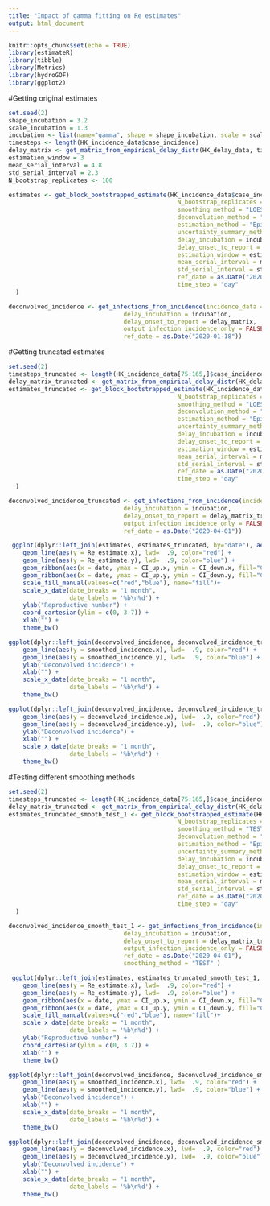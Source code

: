 ```yaml
---
title: "Impact of gamma fitting on Re estimates"
output: html_document
---
```


```r
knitr::opts_chunk$set(echo = TRUE)
library(estimateR)
library(tibble)
library(Metrics)
library(hydroGOF)
library(ggplot2)
```

#Getting original estimates

```r
set.seed(2)
shape_incubation = 3.2 
scale_incubation = 1.3
incubation <- list(name="gamma", shape = shape_incubation, scale = scale_incubation)
timesteps <- length(HK_incidence_data$case_incidence)
delay_matrix <- get_matrix_from_empirical_delay_distr(HK_delay_data, timesteps, fit_gamma_distrib = FALSE, ref_date = as.Date("2020-01-18"))
estimation_window = 3
mean_serial_interval = 4.8
std_serial_interval = 2.3
N_bootstrap_replicates <- 100

estimates <- get_block_bootstrapped_estimate(HK_incidence_data$case_incidence,
                                               N_bootstrap_replicates = N_bootstrap_replicates,
                                               smoothing_method = "LOESS",
                                               deconvolution_method = "Richardson-Lucy delay distribution",
                                               estimation_method = "EpiEstim sliding window",
                                               uncertainty_summary_method = "original estimate - CI from bootstrap estimates",
                                               delay_incubation = incubation,
                                               delay_onset_to_report = delay_matrix,
                                               estimation_window = estimation_window,
                                               mean_serial_interval = mean_serial_interval,
                                               std_serial_interval = std_serial_interval,
                                               ref_date = as.Date("2020-01-18"),
                                               time_step = "day"
  )

deconvolved_incidence <- get_infections_from_incidence(incidence_data = HK_incidence_data$case_incidence,
                                delay_incubation = incubation,
                                delay_onset_to_report = delay_matrix,
                                output_infection_incidence_only = FALSE,
                                ref_date = as.Date("2020-01-18")) 
```

#Getting truncated estimates
```r
set.seed(2)
timesteps_truncated <- length(HK_incidence_data[75:165,]$case_incidence)
delay_matrix_truncated <- get_matrix_from_empirical_delay_distr(HK_delay_data[779:901,], timesteps_truncated, fit_gamma_distrib = FALSE, ref_date = as.Date("2020-04-01"))#only taking the delay data for april-june
estimates_truncated <- get_block_bootstrapped_estimate(HK_incidence_data[75:165,]$case_incidence, #only taking the incidence data for april-june
                                               N_bootstrap_replicates = N_bootstrap_replicates,
                                               smoothing_method = "LOESS",
                                               deconvolution_method = "Richardson-Lucy delay distribution",
                                               estimation_method = "EpiEstim sliding window",
                                               uncertainty_summary_method = "original estimate - CI from bootstrap estimates",
                                               delay_incubation = incubation,
                                               delay_onset_to_report = delay_matrix_truncated,
                                               estimation_window = estimation_window,
                                               mean_serial_interval = mean_serial_interval,
                                               std_serial_interval = std_serial_interval,
                                               ref_date = as.Date("2020-04-01"),
                                               time_step = "day"
  )

deconvolved_incidence_truncated <- get_infections_from_incidence(incidence_data = HK_incidence_data[75:165,]$case_incidence,
                                delay_incubation = incubation,
                                delay_onset_to_report = delay_matrix_truncated,
                                output_infection_incidence_only = FALSE,
                                ref_date = as.Date("2020-04-01")) 
```

```r
 ggplot(dplyr::left_join(estimates, estimates_truncated, by="date"), aes(x = date)) +
    geom_line(aes(y = Re_estimate.x), lwd=  .9, color="red") +
    geom_line(aes(y = Re_estimate.y), lwd=  .9, color="blue") +
    geom_ribbon(aes(x = date, ymax = CI_up.x, ymin = CI_down.x, fill="CI Re"), alpha = 0.15, colour = NA) +
    geom_ribbon(aes(x = date, ymax = CI_up.y, ymin = CI_down.y, fill="CI Re truncated"), alpha = 0.15, colour = NA) +
    scale_fill_manual(values=c("red","blue"), name="fill")+
    scale_x_date(date_breaks = "1 month", 
                 date_labels = '%b\n%d') +
    ylab("Reproductive number") +
    coord_cartesian(ylim = c(0, 3.7)) +
    xlab("") +
    theme_bw()

ggplot(dplyr::left_join(deconvolved_incidence, deconvolved_incidence_truncated, by="date"), aes(x = date)) +
    geom_line(aes(y = smoothed_incidence.x), lwd=  .9, color="red") +
    geom_line(aes(y = smoothed_incidence.y), lwd=  .9, color="blue") +
    ylab("Deconvolved incidence") +
    xlab("") +
    scale_x_date(date_breaks = "1 month", 
                 date_labels = '%b\n%d') +
    theme_bw()

ggplot(dplyr::left_join(deconvolved_incidence, deconvolved_incidence_truncated, by="date"), aes(x = date)) +
    geom_line(aes(y = deconvolved_incidence.x), lwd=  .9, color="red") +
    geom_line(aes(y = deconvolved_incidence.y), lwd=  .9, color="blue") +
    ylab("Deconvolved incidence") +
    xlab("") +
    scale_x_date(date_breaks = "1 month", 
                 date_labels = '%b\n%d') +
    theme_bw()

```
#Testing different smoothing methods

```r
set.seed(2)
timesteps_truncated <- length(HK_incidence_data[75:165,]$case_incidence)
delay_matrix_truncated <- get_matrix_from_empirical_delay_distr(HK_delay_data[779:901,], timesteps_truncated, fit_gamma_distrib = TRUE, ref_date = as.Date("2020-04-01"))#only taking the delay data for april-june
estimates_truncated_smooth_test_1 <- get_block_bootstrapped_estimate(HK_incidence_data[75:165,]$case_incidence, #only taking the incidence data for april-june
                                               N_bootstrap_replicates = N_bootstrap_replicates,
                                               smoothing_method = "TEST",
                                               deconvolution_method = "Richardson-Lucy delay distribution",
                                               estimation_method = "EpiEstim sliding window",
                                               uncertainty_summary_method = "original estimate - CI from bootstrap estimates",
                                               delay_incubation = incubation,
                                               delay_onset_to_report = delay_matrix_truncated,
                                               estimation_window = estimation_window,
                                               mean_serial_interval = mean_serial_interval,
                                               std_serial_interval = std_serial_interval,
                                               ref_date = as.Date("2020-04-01"),
                                               time_step = "day"
  )

deconvolved_incidence_smooth_test_1 <- get_infections_from_incidence(incidence_data = HK_incidence_data[75:165,]$case_incidence,
                                delay_incubation = incubation,
                                delay_onset_to_report = delay_matrix_truncated,
                                output_infection_incidence_only = FALSE,
                                ref_date = as.Date("2020-04-01"),
                                smoothing_method = "TEST" ) 
```

```r
 ggplot(dplyr::left_join(estimates, estimates_truncated_smooth_test_1, by="date"), aes(x = date)) +
    geom_line(aes(y = Re_estimate.x), lwd=  .9, color="red") +
    geom_line(aes(y = Re_estimate.y), lwd=  .9, color="blue") +
    geom_ribbon(aes(x = date, ymax = CI_up.x, ymin = CI_down.x, fill="CI Re"), alpha = 0.15, colour = NA) +
    geom_ribbon(aes(x = date, ymax = CI_up.y, ymin = CI_down.y, fill="CI Re truncated"), alpha = 0.15, colour = NA) +
    scale_fill_manual(values=c("red","blue"), name="fill")+
    scale_x_date(date_breaks = "1 month", 
                 date_labels = '%b\n%d') +
    ylab("Reproductive number") +
    coord_cartesian(ylim = c(0, 3.7)) +
    xlab("") +
    theme_bw()

ggplot(dplyr::left_join(deconvolved_incidence, deconvolved_incidence_smooth_test_1, by="date"), aes(x = date)) +
    geom_line(aes(y = smoothed_incidence.x), lwd=  .9, color="red") +
    geom_line(aes(y = smoothed_incidence.y), lwd=  .9, color="blue") +
    ylab("Deconvolved incidence") +
    xlab("") +
    scale_x_date(date_breaks = "1 month", 
                 date_labels = '%b\n%d') +
    theme_bw()

ggplot(dplyr::left_join(deconvolved_incidence, deconvolved_incidence_smooth_test_1, by="date"), aes(x = date)) +
    geom_line(aes(y = deconvolved_incidence.x), lwd=  .9, color="red") +
    geom_line(aes(y = deconvolved_incidence.y), lwd=  .9, color="blue") +
    ylab("Deconvolved incidence") +
    xlab("") +
    scale_x_date(date_breaks = "1 month", 
                 date_labels = '%b\n%d') +
    theme_bw()

```

